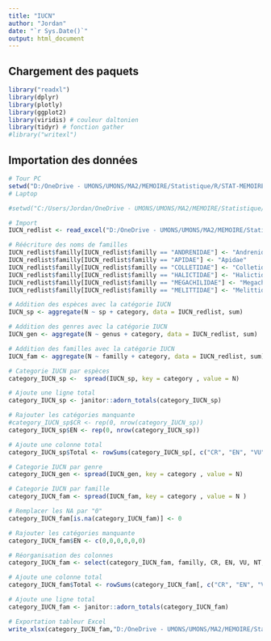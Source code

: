 ```yaml
---
title: "IUCN"
author: "Jordan"
date: "`r Sys.Date()`"
output: html_document
---
```


## Chargement des paquets

```r
library("readxl") 
library(dplyr)
library(plotly)
library(ggplot2)
library(viridis) # couleur daltonien
library(tidyr) # fonction gather
#library("writexl")

```

## Importation des données
```r
# Tour PC
setwd("D:/OneDrive - UMONS/UMONS/MA2/MEMOIRE/Statistique/R/STAT-MEMOIRE/RAW")
# Laptop

#setwd("C:/Users/Jordan/OneDrive - UMONS/UMONS/MA2/MEMOIRE/Statistique/R/STAT-MEMOIRE/RAW")

# Import
IUCN_redlist <- read_excel("D:/OneDrive - UMONS/UMONS/MA2/MEMOIRE/Statistique/R/STAT-MEMOIRE/RAW/IUCN_bee_sp-each-site(genus-and-familly).xlsx")

# Réécriture des noms de familles
IUCN_redlist$familly[IUCN_redlist$familly == "ANDRENIDAE"] <- "Andrenidae"
IUCN_redlist$familly[IUCN_redlist$familly == "APIDAE"] <- "Apidae"
IUCN_redlist$familly[IUCN_redlist$familly == "COLLETIDAE"] <- "Colletidae"
IUCN_redlist$familly[IUCN_redlist$familly == "HALICTIDAE"] <- "Halictidae"
IUCN_redlist$familly[IUCN_redlist$familly == "MEGACHILIDAE"] <- "Megachilidae"
IUCN_redlist$familly[IUCN_redlist$familly == "MELITTIDAE"] <- "Melittidae"
```

```r
# Addition des espèces avec la catégorie IUCN
IUCN_sp <- aggregate(N ~ sp + category, data = IUCN_redlist, sum)

# Addition des genres avec la catégorie IUCN
IUCN_gen <- aggregate(N ~ genus + category, data = IUCN_redlist, sum)

# Addition des familles avec la catégorie IUCN
IUCN_fam <- aggregate(N ~ familly + category, data = IUCN_redlist, sum)
```


```r
# Categorie IUCN par espèces
category_IUCN_sp <-  spread(IUCN_sp, key = category , value = N)

# Ajoute une ligne total
category_IUCN_sp <- janitor::adorn_totals(category_IUCN_sp)

# Rajouter les catégories manquante
#category_IUCN_sp$CR <- rep(0, nrow(category_IUCN_sp))  
category_IUCN_sp$EN <- rep(0, nrow(category_IUCN_sp)) 

# Ajoute une colonne total
category_IUCN_sp$Total <- rowSums(category_IUCN_sp[, c("CR", "EN", "VU", "NT", "LC", "DD")])

```


```r
# Categorie IUCN par genre
category_IUCN_gen <- spread(IUCN_gen, key = category , value = N)
```

```r
# Categorie IUCN par famille
category_IUCN_fam <- spread(IUCN_fam, key = category , value = N )

# Remplacer les NA par "0"
category_IUCN_fam[is.na(category_IUCN_fam)] <- 0

# Rajouter les catégories manquante
category_IUCN_fam$EN <- c(0,0,0,0,0,0)

# Réorganisation des colonnes
category_IUCN_fam <- select(category_IUCN_fam, familly, CR, EN, VU, NT, LC, DD)

# Ajoute une colonne total
category_IUCN_fam$Total <- rowSums(category_IUCN_fam[, c("CR", "EN", "VU", "NT", "LC", "DD")])

# Ajoute une ligne total
category_IUCN_fam <- janitor::adorn_totals(category_IUCN_fam)

# Exportation tableur Excel
write_xlsx(category_IUCN_fam,"D:/OneDrive - UMONS/UMONS/MA2/MEMOIRE/Statistique/R/STAT-MEMOIRE/Output/IUCN_familly.xlsx")
```